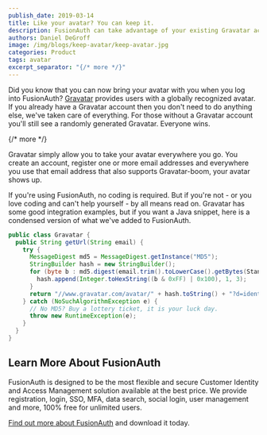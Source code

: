 ```yaml
---
publish_date: 2019-03-14 
title: Like your avatar? You can keep it.
description: FusionAuth can take advantage of your existing Gravatar account. No problem.
authors: Daniel DeGroff
image: /img/blogs/keep-avatar/keep-avatar.jpg
categories: Product
tags: avatar
excerpt_separator: "{/* more */}"
---
```


Did you know that you can now bring your avatar with you when you log into FusionAuth? [Gravatar](https://en.gravatar.com/ "Jump to Gravatar site") provides users with a globally recognized avatar. If you already have a Gravatar account then you don't need to do anything else, we've taken care of everything. For those without a Gravatar account you'll still see a randomly generated Gravatar. Everyone wins.

{/* more */}

Gravatar simply allow you to take your avatar everywhere you go. You create an account, register one or more email addresses and everywhere you use that email address that also supports Gravatar-boom, your avatar shows up.

If you're using FusionAuth, no coding is required. But if you're not - or you love coding and can't help yourself - by all means read on. Gravatar has some good integration examples, but if you want a Java snippet, here is a condensed version of what we've added to FusionAuth.

```java
public class Gravatar {
  public String getUrl(String email) {
    try {
      MessageDigest md5 = MessageDigest.getInstance("MD5");
      StringBuilder hash = new StringBuilder();
      for (byte b : md5.digest(email.trim().toLowerCase().getBytes(StandardCharsets.UTF_8))) {
        hash.append(Integer.toHexString((b & 0xFF) | 0x100), 1, 3);
      }
      return "//www.gravatar.com/avatar/" + hash.toString() + "?d=identicon&amp;s=250";      
    } catch (NoSuchAlgorithmException e) {
      // No MD5? Buy a lottery ticket, it is your luck day. 
      throw new RuntimeException(e);
    }
  }
}
```

## Learn More About FusionAuth

FusionAuth is designed to be the most flexible and secure Customer Identity and Access Management solution available at the best price. We provide registration, login, SSO, MFA, data search, social login, user management and more, 100% free for unlimited users.

[Find out more about FusionAuth](/ "FusionAuth Home") and download it today.


